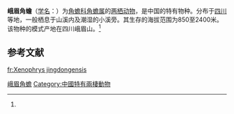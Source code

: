 {{Speciesbox
| name = 峨眉角蟾
| status = 
| status_system = 
| image = 
| genus = Megophrys
| species = omeimontis
| authority = (Liu, 1950)<ref name='id4851'>{{cite web| url =http://www.bioinfo.cn/db05/BjdwSpecies.php?action=view&id=4851| title =峨眉角蟾| work =《中国动物物种编目数据库》| publisher =中国科学院微生物研究所| author =中国科学院动物研究所| accessdate =2009-04-11| deadurl =yes| archiveurl =https://web.archive.org/web/20160305034034/http://www.bioinfo.cn/db05/BjdwSpecies.php?action=view&id=4851| archivedate =2016-03-05}}</ref>
}}

'''峨眉角蟾'''（[[学名|学名]]：{{lang|la|''Megophrys omeimontis''}}）为[[角蟾科|角蟾科]][[角蟾属|角蟾属]]的[[两栖动物|两栖动物]]，是中国的特有物种。分布于[[四川|四川]]等地，一般栖息于山溪内及潮湿的小溪旁。其生存的海拔范围为850至2400米。该物种的模式产地在四川峨眉山。<ref name='id4851'/>

== 参考文献 ==
{{reflist}}

{{Wikispecies|Megophrys omeimontis}}
{{Taxonbar|from=Q27915411}}

[[Category:角蟾属|峨眉角蟾]]
[[Category:中國特有兩棲動物|Category:中國特有兩棲動物]]


{{amphibian-stub}}

[[fr:Xenophrys_jingdongensis|fr:Xenophrys jingdongensis]]